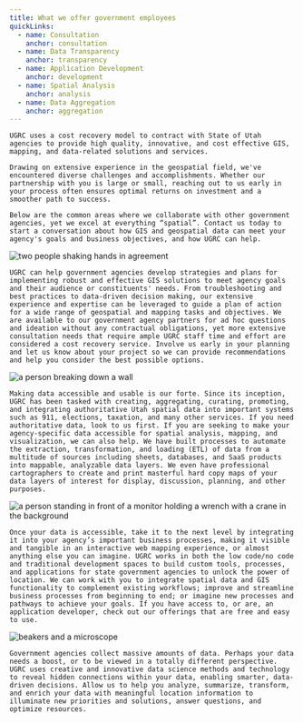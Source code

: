 ```yaml
---
title: What we offer government employees
quickLinks:
  - name: Consultation
    anchor: consultation
  - name: Data Transparency
    anchor: transparency
  - name: Application Development
    anchor: development
  - name: Spatial Analysis
    anchor: analysis
  - name: Data Aggregation
    anchor: aggregation
---
```




<Layout title={frontmatter.title}>
  <Section title="Solutions for government agencies" stripe>
  <QuickLinks links={frontmatter.quickLinks} slot="quick-links" />

    UGRC uses a cost recovery model to contract with State of Utah agencies to provide high quality, innovative, and cost effective GIS, mapping, and data-related solutions and services.

    Drawing on extensive experience in the geospatial field, we've encountered diverse challenges and accomplishments. Whether our partnership with you is large or small, reaching out to us early in your process often ensures optimal returns on investment and a smoother path to success.

    Below are the common areas where we collaborate with other government agencies, yet we excel at everything “spatial”. Contact us today to start a conversation about how GIS and geospatial data can meet your agency's goals and business objectives, and how UGRC can help.

  </Section>

  <Section title="Plan with us">
    <Image
      slot="image"
      src={agreementPhoto}
      alt="two people shaking hands in agreement"
      class="w-full max-w-[400px]"
    />

    UGRC can help government agencies develop strategies and plans for implementing robust and effective GIS solutions to meet agency goals and their audience or constituents' needs. From troubleshooting and best practices to data-driven decision making, our extensive experience and expertise can be leveraged to guide a plan of action for a wide range of geospatial and mapping tasks and objectives. We are available to our government agency partners for ad hoc questions and ideation without any contractual obligations, yet more extensive consultation needs that require ample UGRC staff time and effort are considered a cost recovery service. Involve us early in your planning and let us know about your project so we can provide recommendations and help you consider the best possible options.

  </Section>
  <Section title="Make data accessible" stripe>
    <Image
      slot="image"
      src={accessiblePhoto}
      alt="a person breaking down a wall"
      class="w-full max-w-[400px]"
    />

    Making data accessible and usable is our forte. Since its inception, UGRC has been tasked with creating, aggregating, curating, promoting, and integrating authoritative Utah spatial data into important systems such as 911, elections, taxation, and many other services. If you need authoritative data, look to us first. If you are seeking to make your agency-specific data accessible for spatial analysis, mapping, and visualization, we can also help. We have built processes to automate the extraction, transformation, and loading (ETL) of data from a multitude of sources including sheets, databases, and SaaS products into mappable, analyzable data layers. We even have professional cartographers to create and print masterful hard copy maps of your data layers of interest for display, discussion, planning, and other purposes.

  </Section>
  <Section title="Let us build">
    <Image
      slot="image"
      src={applicationDevelopmentPhoto}
      alt="a person standing in front of a monitor holding a wrench with a crane in the background"
      class="w-full max-w-[400px]"
    />

    Once your data is accessible, take it to the next level by integrating it into your agency’s important business processes, making it visible and tangible in an interactive web mapping experience, or almost anything else you can imagine. UGRC works in both the low code/no code and traditional development spaces to build custom tools, processes, and applications for state government agencies to unlock the power of location. We can work with you to integrate spatial data and GIS functionality to complement existing workflows; improve and streamline business processes from beginning to end; or imagine new processes and pathways to achieve your goals. If you have access to, or are, an application developer, check out our offerings that are free and easy to use.

  </Section>
  <Section title="Investigate your data" stripe>
    <Image
      slot="investigate"
      src={dataSciencePhoto}
      alt="beakers and a microscope"
      class="w-full max-w-[400px]"
    />

    Government agencies collect massive amounts of data. Perhaps your data needs a boost, or to be viewed in a totally different perspective. UGRC uses creative and innovative data science methods and technology to reveal hidden connections within your data, enabling smarter, data-driven decisions. Allow us to help you analyze, summarize, transform, and enrich your data with meaningful location information to illuminate new priorities and solutions, answer questions, and optimize resources.

  </Section>
</Layout>
